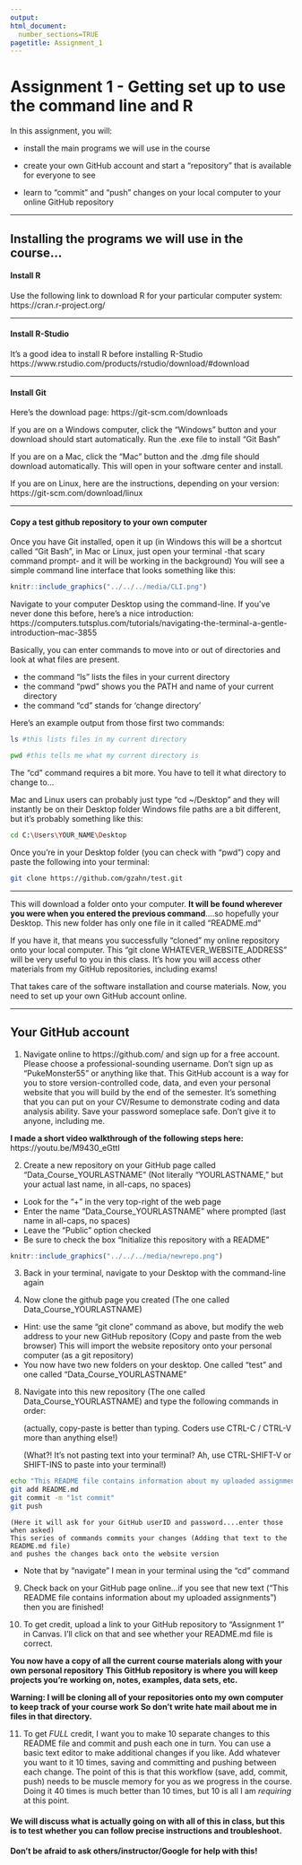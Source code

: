 ```yaml
---
output: 
html_document:
  number_sections=TRUE
pagetitle: Assignment_1
---
```


# **Assignment 1 - Getting set up to use the command line and R**

In this assignment, you will:

+ install the main programs we will use in the course

+ create your own GitHub account and start a "repository" that is available for everyone to see

+ learn to "commit" and "push" changes on your local computer to your online GitHub repository

________________

## **Installing the programs we will use in the course...**

#### **Install R**
Use the following link to download R for your particular computer system:
https://cran.r-project.org/

---

#### **Install R-Studio**
It's a good idea to install R before installing R-Studio
https://www.rstudio.com/products/rstudio/download/#download

---

#### **Install Git**

Here's the download page:
https://git-scm.com/downloads

If you are on a Windows computer, click the "Windows" button and your download should start automatically.
Run the .exe file to install "Git Bash"

If you are on a Mac, click the "Mac" button and the .dmg file should download automatically. 
This will open in your software center and install.

If you are on Linux, here are the instructions, depending on your version:
https://git-scm.com/download/linux

---

#### **Copy a test github repository to your own computer**

Once you have Git installed, open it up (in Windows this will be a shortcut called "Git Bash", 
in Mac or Linux, just open your terminal -that scary command prompt- and it will be working in the background)
You will see a simple command line interface that looks something like this:

```r
knitr::include_graphics("../../../media/CLI.png")
```


Navigate to your computer Desktop using the command-line. 
If you've never done this before, here's a nice introduction:
https://computers.tutsplus.com/tutorials/navigating-the-terminal-a-gentle-introduction--mac-3855

Basically, you can enter commands to move into or out of directories and look at what files are present.

+ the command "ls" lists the files in your current directory
+ the command "pwd" shows you the PATH and name of your current directory
+ the command "cd" stands for 'change directory'

Here's an example output from those first two commands:

```bash
ls #this lists files in my current directory
```

```bash
pwd #this tells me what my current directory is
```

The "cd" command requires a bit more. You have to tell it what directory to change to...

Mac and Linux users can probably just type "cd ~/Desktop" and they will instantly be on their Desktop folder
Windows file paths are a bit different, but it's probably something like this:

```bash
cd C:\Users\YOUR_NAME\Desktop
```

Once you're in your Desktop folder (you can check with "pwd")
copy and paste the following into your terminal:

```bash
git clone https://github.com/gzahn/test.git
```
---

This will download a folder onto your computer. **It will be found wherever you were when you entered the previous command**....so hopefully your Desktop. 
This new folder has only one file in it called "README.md"

If you have it, that means you successfully "cloned" my online repository onto your local computer.  This "git clone WHATEVER_WEBSITE_ADDRESS" will be very useful to you in this class. It's how you will access other materials from my GitHub repositories, including exams!

That takes care of the software installation and course materials. Now, you need to set up your own GitHub account online.

________________


## Your GitHub account

1.  Navigate online to https://github.com/ and sign up for a free account.
Please choose a professional-sounding username. Don't sign up as "PukeMonster55" or anything like that.
This GitHub account is a way for you to store version-controlled code, data, and even your personal website that you will build by the end of the semester. It's something that you can put on your CV/Resume to demonstrate coding and data analysis ability.
Save your password someplace safe. Don't give it to anyone, including me.

**I made a short video walkthrough of the following steps here:** https://youtu.be/M9430_eGttI

2.  Create a new repository on your GitHub page called "Data_Course_YOURLASTNAME" 
(Not literally "YOURLASTNAME," but your actual last name, in all-caps, no spaces)
  + Look for the "+" in the very top-right of the web page
  + Enter the name "Data_Course_YOURLASTNAME" where prompted (last name in all-caps, no spaces)
  + Leave the "Public" option checked
  + Be sure to check the box "Initialize this repository with a README"
  
```r
knitr::include_graphics("../../../media/newrepo.png")
```
  

3.  Back in your terminal, navigate to your Desktop with the command-line again

4.  Now clone the github page you created (The one called Data_Course_YOURLASTNAME)
  + Hint: use the same "git clone" command as above, but modify the web address to your new GitHub repository 
    (Copy and paste from the web browser)
	This will import the website repository onto your personal computer (as a git repository)
  + You now have two new folders on your desktop. One called "test" and one called "Data_Course_YOURLASTNAME"
8.  Navigate into this new repository (The one called Data_Course_YOURLASTNAME) and type the following commands in order:

    (actually, copy-paste is better than typing. Coders use CTRL-C / CTRL-V more than anything else!)

    (What?! It's not pasting text into your terminal? Ah, use CTRL-SHIFT-V or SHIFT-INS to paste into your terminal!)

```bash
echo "This README file contains information about my uploaded assignments" >> README.md
git add README.md
git commit -m "1st commit"
git push
```
	(Here it will ask for your GitHub userID and password....enter those when asked)
	This series of commands commits your changes (Adding that text to the README.md file) 
	and pushes the changes back onto the website version

* Note that by "navigate" I mean in your terminal using the "cd" command

9. Check back on your GitHub page online...if you see that new text 
("This README file contains information about my uploaded assignments") then you are finished!

10. To get credit, upload a link to your GitHub repository to "Assignment 1" in Canvas. 
I'll click on that and see whether your README.md file is correct.

**You now have a copy of all the current course materials along with your own personal repository**
**This GitHub repository is where you will keep projects you're working on, notes, examples, data sets, etc.**

**Warning: I will be cloning all of your repositories onto my own computer to keep track of your course work**
**So don't write hate mail about me in files in that directory.**

11. To get *FULL* credit, I want you to make 10 separate changes to this README file and commit and push each one in turn. You can use a basic text editor to make additional changes if you like. Add whatever you want to it 10 times, saving and committing and pushing between each change.
The point of this is that this workflow (save, add, commit, push) needs to be muscle memory for you as we progress in the course. Doing it 40 times is much better than 10 times, but 10 is all I am *requiring* at this point.

#### We will discuss what is actually going on with all of this in class, but this is to test whether you can follow precise instructions and troubleshoot.


#### **Don't be afraid to ask others/instructor/Google for help with this!**


